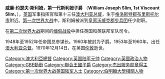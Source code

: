 {{Infobox officeholder
|honorific-prefix = [[陸軍元帥|Field Marshal]] [[非常尊敬的|The Right Honourable]]
|name             = 斯利姆子爵<br/>The Viscount Slim
|honorific-suffix = <small>{{postnominals|country=GBR|size=100%|sep=,|KG|GCB|GCMG|GCVO|GBE|DSO|MC|KStJ}}</small>
|image         = FM william Slim.jpg
|caption       = 1945年的斯利姆
|imagesize     = 225px
|order         = 第13任
|office        = 澳大利亚总督
|term_start    = 1953年5月8日
|term_end      = 1960年2月2日
|predecessor   = {{link-en|威廉·麥凱爾|William McKell}}
|successor     = {{link-en|威廉·莫里森，第一代鄧羅西爾子爵|William Morrison, 1st Viscount Dunrossil|威廉·莫里森}}
|monarch       = [[伊莉莎白二世|伊莉莎白二世]]
|primeminister = [[羅伯特·孟席斯|羅伯特·孟席斯]]
<!--Personal details-->
|birth_name=William Joseph Slim
|birth_date    = {{birth date|1891|08|06|df=y}}
|death_date    = {{death date and age|1970|12|14|1891|08|06|df=y}}
|restingplace  = 倫敦[[圣保罗座堂|圣保罗座堂]]紀念牌匾
|alma_mater    = {{link-en|巴基斯坦陸軍指揮參謀學院|Command and Staff College|印度參謀學院}}
|spouse        = {{marriage|艾琳·羅伯森|1926|1970|end=sur.}}
|children      = {{link-en|約翰·斯利姆，第二代斯利姆子爵|John Slim, 2nd Viscount Slim|約翰}}<br/>烏娜（Una）
<!--Military Service-->
|allegiance    = {{UK}}
|branch        = [[英國陸軍|英國陸軍]]<br/>[[英属印度陆军|英属印度陆军]]
|rank          = [[陸軍元帥|陸軍元帥]]
|commands      = [[英国陆军总参谋长|英国陆军总参谋长]]<br/>{{link-en|英國陸軍第11集團軍|11th Army Group|}}<br/>{{link-en|英國陸軍第14軍|British Fourteenth Army}}<br/>{{link-en|英屬印度陸軍第15軍|XV Corps (India)}}<br/>{{link-en|英國陸軍緬甸軍團|Burma Corps}}<br/>{{link-en|英國陸軍第10印度步兵師|10th Indian Infantry Division}}<br/>{{link-en|英國陸軍第10印度步兵旅|10th Indian Infantry Brigade}}
|unit          =
|nickname      = 比爾大叔（Uncle Bill）
|birth_place   = [[英國|英國]][[布里斯托|布里斯托]]
|death_place   = 英國[[倫敦|倫敦]]
|serviceyears  = 1914–1948<br/>1949–1952
|battles       = *[[第一次世界大戰|第一次世界大戰]]
**[[加里波利之战|加里波利之战]]
**[[美索不達米亞戰役|美索不達米亞戰役]]
*[[第二次世界大戰|第二次世界大戰]]
**[[第二次世界大戰地中海、中東及非洲戰場|地中海、中東及非洲戰場]]
***[[东非战役_(第二次世界大战)|东非战役]]
***[[英國伊拉克戰爭|英國伊拉克戰爭]]
***[[敘利亞-黎巴嫩戰場|敘利亞-黎巴嫩戰場]]
***[[英苏入侵伊朗|英苏入侵伊朗]]
**[[緬甸戰役|緬甸戰役]]
***{{link-en|科希馬戰役|Battle of Kohima}}
***[[英帕尔战役|英帕尔战役]]
|mawards      = [[嘉德勋章|嘉德勋章]]<br/>[[巴斯勳章|巴斯勳章爵級大十字勳章]]<br/>[[聖米迦勒及聖喬治勳章|聖米迦勒及聖喬治勳章爵級大十字勳章]]<br/>[[大英帝國勳章|大英帝國勳章爵級大十字勳章]]<br/>[[皇家維多利亞勳章|皇家維多利亞勳章]]<br/>[[傑出服務勳章|傑出服務勳章]]<br/>[[軍功十字勳章|軍功十字勳章]]<br>[[聖約翰勳章|聖約翰勳章爵級正義司令勳銜]]<br/>[[功績勳章|功績勳章]]（美國）
}}
'''威廉·约瑟夫·斯利姆，第一代斯利姆子爵''' <small>{{postnominals|country=GBR|size=100%|sep=,|KG|GCB|GCMG|GCVO|GBE|DSO|MC|KStJ}}</small>（'''William Joseph Slim, 1st Viscount Slim'''，{{bd|1897年|8月6日|1970年|12月14日|catIdx=Slim, William, 1st Viscount Slim}}），[[英国|英国]]军事指挥官和第十三任[[澳大利亚总督|澳大利亚总督]]，生于[[格洛斯特郡|格洛斯特郡]][[布里斯托尔市|布里斯托尔市]]附近。[[第一次世界大战|第一次世界大战]]中，斯利姆被派到[[皇家沃威克郡步兵团|皇家沃威克郡步兵团]]任少尉职。

在[[第二次世界大战|第二次世界大战]]期间的[[缅甸战役|缅甸战役]]中担任英国和英联邦军队司令。

1948年至1952年任帝国总参谋长。1960年被封为子爵。1953年至1960年，出任[[澳大利亚总督|澳大利亚总督]]。1970年12月14日，在英国[[伦敦|伦敦]]逝世。

{{start box}}
{{s-before|[[威廉·麦凯尔|威廉·麦凯尔]]}}
{{s-title|[[澳大利亚总督|澳大利亚总督]]|1953~1960}}
{{s-after|[[威廉·谢泼德·莫里森|邓罗西尔子爵]]}}
{{s-before|新爵位}}
{{s-title|[[斯利姆子爵|斯利姆子爵]]|1960~1970}}
{{s-after|[[约翰·斯利姆|约翰·斯利姆]]}}
{{end box}}
{{斯利姆子爵}}
{{英國陸軍元帥 (1901年至今)}}
{{澳大利亚联邦总督}}
{{Authority control}}

{{DEFAULTSORT:Slim, William, 1st Viscount Slim}}
[[Category:澳大利亞總督|Category:澳大利亞總督]]
[[Category:英国陆军元帅|Category:英国陆军元帅]]
[[Category:英國政治人物|Category:英國政治人物]]
[[Category:GBE勳銜|Category:GBE勳銜]]
[[Category:聯合王國子爵|Category:聯合王國子爵]]
[[Category:杰出服务勋章得主|Category:杰出服务勋章得主]]
[[Category:第一次世界大战英国陆军人士|Category:第一次世界大战英国陆军人士]]
[[Category:伯明翰大學相關人物|Category:伯明翰大學相關人物]]